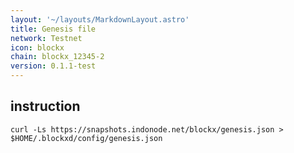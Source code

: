 ```yaml
---
layout: '~/layouts/MarkdownLayout.astro'
title: Genesis file
network: Testnet
icon: blockx
chain: blockx_12345-2
version: 0.1.1-test
---
```

## instruction

```
curl -Ls https://snapshots.indonode.net/blockx/genesis.json > $HOME/.blockxd/config/genesis.json
```